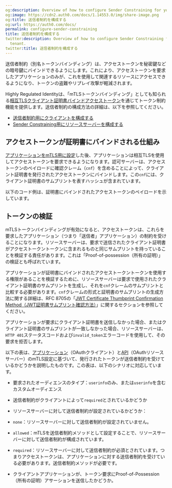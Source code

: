 ```yaml
---
og:description: Overview of how to configure Sender Constraining for your Auth0 tenant.
og:image: https://cdn2.auth0.com/docs/1.14553.0/img/share-image.png
og:title: 送信者制約を構成する
og:url: https://auth0.com/docs/
permalink: configure-sender-constraining
title: 送信者制約を構成する
twitter:description: Overview of how to configure Sender Constraining for your Auth0
  tenant.
twitter:title: 送信者制約を構成する
---
```




送信者制約（別名トークンバインディング）は、アクセストークンを秘密鍵などの暗号鍵にバインドできるようにします。これにより、アクセストークンを要求したアプリケーションのみが、これを使用して関連するリソースにアクセスできるようになり、トークンの盗難やリプレイ攻撃が軽減されます。

Highly Regulated Identityは、「mTLSトークンバインディング」としても知られる[相互TLSクライアント証明書バインドアクセストークン](https://www.rfc-editor.org/rfc/rfc8705)を通じてトークン制約機能を提供します。送信者制約の構成方法の詳細は、以下を参照してください。

* [送信者制約用にクライアントを構成する](/configure-client-for-sender-constraining)
* [Sender Constraining用にリソースサーバーを構成する](/configure-sender-constraining/configure-resource-server-for-sender-constraining)

## アクセストークンが証明書にバインドされる仕組み



[アプリケーションをmTLS用に設定](/configure-mtls/configure-mtls-for-a-client)した後、アプリケーションは相互TLSを使用してアクセストークンを要求できるようになります。認可サーバーは、アクセストークンのペイロードに確認クレーム（`cnf`）を含めることによって、クライアント証明書を発行されたアクセストークンにバインドします。この`cnf`には、クライアント証明書のサムプリントを表すハッシュが含まれています。

以下のコード例は、証明書にバインドされたアクセストークンのペイロードを示しています。



## トークンの検証

mTLSトークンバインディングが有効になると、アクセストークンは、これらを要求したアプリケーション（つまり「送信者」アプリケーション）の制約を受けることになります。リソースサーバーは、要求で送信されたクライアント証明書がアクセストークントークンに含まれるものと同じサムプリントを持っていることを検証する責任があります。これは「Proof-of-possession（所有の証明）」の検証とも呼ばれています。

アプリケーションが証明書にバインドされたアクセストークントークンを使用する権限があることを検証するために、リソースサーバーは要求で使用されたクライアント証明書のサムプリントを生成し、それを`cnf`クレームのサムプリントと比較する必要があります。`cnf`クレームの形式と証明書のサムプリントの生成方法に関する詳細は、RFC 8705の「[JWT Certificate Thumbprint Confirmation Method（JWT証明書サムプリント確認方法）](https://www.rfc-editor.org/rfc/rfc8705#name-jwt-certificate-thumbprint-)」に関するセクションを参照してください。

アプリケーションが要求にクライアント証明書を送信しなかった場合、またはクライアント証明書のサムプリントが一致しなかった場合、リソースサーバーは、`HTTP 401`ステータスコードおよび`invalid_token`エラーコードを使用して、その要求を拒否します。

以下の表は、[アプリケーション](/get-started/applications/configure-mtls/configure-mtls-for-a-client)（OAuthクライアント）と[API](/get-started/applications/configure-mtls/set-up-resource-server-for-token-binding)（OAuthリソースサーバー）のmTLS設定に基づいて、発行されたトークンが送信者制約を受けているかどうかを説明したものです。この表は、以下のシナリオに対応しています。

* 要求されたオーディエンスのタイプ：`userinfo`のみ、または`userinfo`を含むカスタムオーディエンス
* 送信者制約がクライアントによって`required`とされているかどうか
* リソースサーバーに対して送信者制約が設定されているかどうか：

* `none`：リソースサーバーに対して送信者制約が設定されていません。
* `allowed`：mTLSを送信者制約メソッドとして設定することで、リソースサーバーに対して送信者制約が構成されています。
* `required`：リソースサーバーに対して送信者制約が必須とされています。つまりアクセストークンは、アプリケーションに対する送信者制約を受けている必要があります。送信者制約メソッドが必要です。
* クライアントアプリケーションが、トークン要求にProof-of-Possession（所有の証明）アサーションを送信したかどうか。